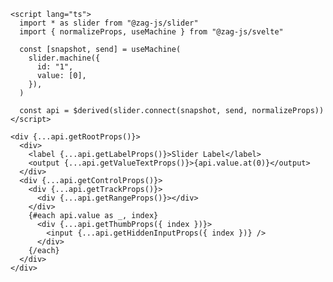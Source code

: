 ```svelte
<script lang="ts">
  import * as slider from "@zag-js/slider"
  import { normalizeProps, useMachine } from "@zag-js/svelte"

  const [snapshot, send] = useMachine(
    slider.machine({
      id: "1",
      value: [0],
    }),
  )

  const api = $derived(slider.connect(snapshot, send, normalizeProps))
</script>

<div {...api.getRootProps()}>
  <div>
    <label {...api.getLabelProps()}>Slider Label</label>
    <output {...api.getValueTextProps()}>{api.value.at(0)}</output>
  </div>
  <div {...api.getControlProps()}>
    <div {...api.getTrackProps()}>
      <div {...api.getRangeProps()}></div>
    </div>
    {#each api.value as _, index}
      <div {...api.getThumbProps({ index })}>
        <input {...api.getHiddenInputProps({ index })} />
      </div>
    {/each}
  </div>
</div>
```
